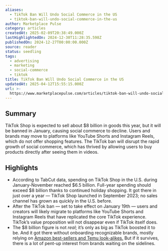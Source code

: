 ```yaml
---
aliases:
  - TikTok Ban Will Undo Social Commerce in the US
  - tiktok-ban-will-undo-social-commerce-in-the-us
author: Marketplace Pulse
category: articles
createdAt: 2025-02-09T20:38:49.000Z
lastHighlightedOn: 2024-12-30T11:28:35.598Z
publishedOn: 2024-12-27T00:00:00.000Z
source: reader
status: seedling
tags:
  - advertising
  - marketing
  - social-commerce
  - tiktok
title: TikTok Ban Will Undo Social Commerce in the US
updatedAt: 2025-04-12T15:55:15.000Z
url: >-
  https://www.marketplacepulse.com/articles/tiktok-ban-will-undo-social-commerce-in-the-us
---
```

## Summary

TikTok Shop is expected to sell about $8 billion in goods this year, but it will be banned in January, causing social commerce to decline. Users and brands may move to platforms like YouTube Shorts and Instagram Reels, which do not offer shopping features. The TikTok ban will disrupt the rapid growth of social commerce, which has thrived by allowing users to buy products directly after seeing them in videos.

## Highlights

- According to TabCut data, spending on TikTok Shop in the U.S. during January-November reached $6.5 billion. Full-year spending should exceed $8 billion thanks to continued holiday shopping. It got there in just over a year — TikTok Shop launched in September 2023; no sales channel has grown as quickly in the U.S. before.
- After the TikTok ban — set to take effect on January 19th — users and creators will likely migrate to platforms like YouTube Shorts and Instagram Reels that have replicated the core TikTok experience. TikTok’s value proposition will not disappear even if TikTok itself does.
- The $8 billion figure is not _real_; it’s only as big as TikTok boosted it to be. And it got there without onboarding recognizable brands, mostly relying on [Amazon best-sellers and Temu look-alikes.](https://www.marketplacepulse.com/articles/tiktok-shops-first-year-in-the-us) But if it survives, there is a lot of pent-up interest from brands waiting on the sidelines.
